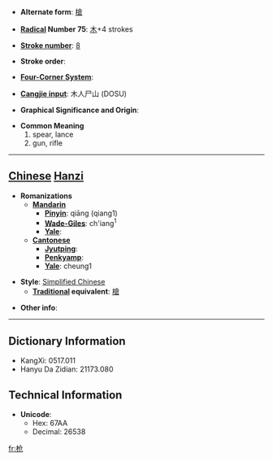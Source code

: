 * '''Alternate form''': [[槍]]

* '''[[Wiktionary:Chinese radical index| Radical]] Number 75''': [[Wiktionary:Chinese radical index 木|木]]+4 strokes

* '''[[Wiktionary:Chinese total strokes index|Stroke number]]''': [[Wiktionary:Chinese total strokes index 8|8]]

* '''Stroke order''': 

* '''[[Wiktionary:Chinese four corner index|Four-Corner System]]''': 

* '''[[Wiktionary:Chinese Cangjie index|Cangjie input]]''': 木人尸山 (DOSU)

* '''Graphical Significance and Origin''': 

* '''Common Meaning'''
*#spear, lance
*# gun, rifle


----

== [[Chinese]] [[Hanzi]] ==

* '''Romanizations'''
** '''[[Mandarin]]'''
*** '''[[Pinyin]]''': qiāng (qiang1)
*** '''[[Wade-Giles]]''': ch'iang<sup>1</sup>
*** '''[[Yale]]''': 
** '''[[Cantonese]]'''
*** '''[[Jyutping]]''':
*** '''[[Penkyamp]]''': 
*** '''[[Yale]]''': cheung1

* '''Style''': [[Simplified Chinese]] 
** '''[[Traditional Chinese|Traditional]] equivalent''': [[槍]]

* '''Other info''': 

----

== Dictionary Information ==

* KangXi: 0517.011
* Hanyu Da Zidian: 21173.080

== Technical Information ==

* '''Unicode''':
** Hex: 67AA
** Decimal: 26538

[[fr:枪]]